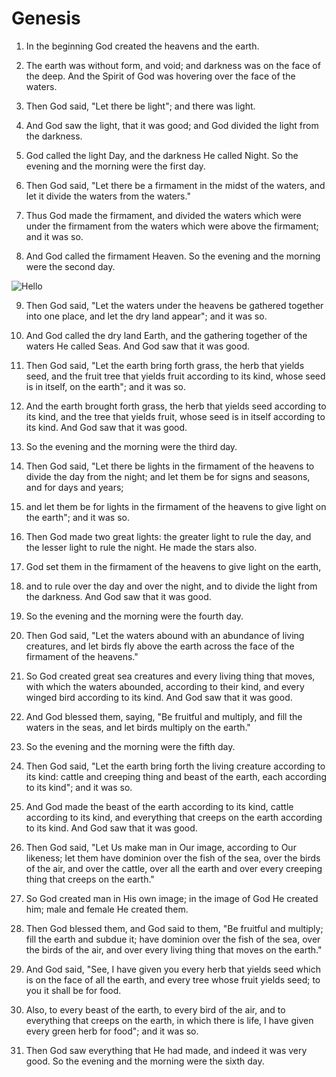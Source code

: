 
# Genesis

1. In the beginning God created the heavens and the earth.

2. The earth was without form, and void; and darkness was on the face of the deep. And the Spirit of God was hovering over the face of the waters.

3. Then God said, "Let there be light"; and there was light.

4. And God saw the light, that it was good; and God divided the light from the darkness.

5. God called the light Day, and the darkness He called Night. So the evening and the morning were the first day.

6. Then God said, "Let there be a firmament in the midst of the waters, and let it divide the waters from the waters."

7. Thus God made the firmament, and divided the waters which were under the firmament from the waters which were above the firmament; and it was so.

8. And God called the firmament Heaven. So the evening and the morning were the second day.

<Bleed>![Hello](/images/Genesis.jpeg)</Bleed>

9. Then God said, "Let the waters under the heavens be gathered together into one place, and let the dry land appear"; and it was so.

10. And God called the dry land Earth, and the gathering together of the waters He called Seas. And God saw that it was good.

11. Then God said, "Let the earth bring forth grass, the herb that yields seed, and the fruit tree that yields fruit according to its kind, whose seed is in itself, on the earth"; and it was so.

12. And the earth brought forth grass, the herb that yields seed according to its kind, and the tree that yields fruit, whose seed is in itself according to its kind. And God saw that it was good.

13. So the evening and the morning were the third day.

14. Then God said, "Let there be lights in the firmament of the heavens to divide the day from the night; and let them be for signs and seasons, and for days and years;

15. and let them be for lights in the firmament of the heavens to give light on the earth"; and it was so.

16. Then God made two great lights: the greater light to rule the day, and the lesser light to rule the night. He made the stars also.

17. God set them in the firmament of the heavens to give light on the earth,

18. and to rule over the day and over the night, and to divide the light from the darkness. And God saw that it was good.

19. So the evening and the morning were the fourth day.

20. Then God said, "Let the waters abound with an abundance of living creatures, and let birds fly above the earth across the face of the firmament of the heavens."

21. So God created great sea creatures and every living thing that moves, with which the waters abounded, according to their kind, and every winged bird according to its kind. And God saw that it was good.

22. And God blessed them, saying, "Be fruitful and multiply, and fill the waters in the seas, and let birds multiply on the earth."

23. So the evening and the morning were the fifth day.

24. Then God said, "Let the earth bring forth the living creature according to its kind: cattle and creeping thing and beast of the earth, each according to its kind"; and it was so.

25. And God made the beast of the earth according to its kind, cattle according to its kind, and everything that creeps on the earth according to its kind. And God saw that it was good.

26. Then God said, "Let Us make man in Our image, according to Our likeness; let them have dominion over the fish of the sea, over the birds of the air, and over the cattle, over all the earth and over every creeping thing that creeps on the earth."

27. So God created man in His own image; in the image of God He created him; male and female He created them.

28. Then God blessed them, and God said to them, "Be fruitful and multiply; fill the earth and subdue it; have dominion over the fish of the sea, over the birds of the air, and over every living thing that moves on the earth."

29. And God said, "See, I have given you every herb that yields seed which is on the face of all the earth, and every tree whose fruit yields seed; to you it shall be for food.

30. Also, to every beast of the earth, to every bird of the air, and to everything that creeps on the earth, in which there is life, I have given every green herb for food"; and it was so.

31. Then God saw everything that He had made, and indeed it was very good. So the evening and the morning were the sixth day.
